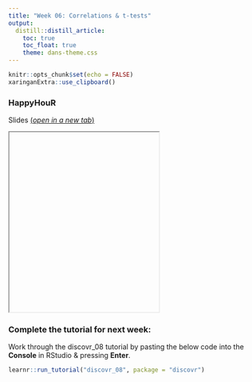 ```yaml
---
title: "Week 06: Correlations & t-tests"
output:
  distill::distill_article:
    toc: true
    toc_float: true
    theme: dans-theme.css
---
```


```r
knitr::opts_chunk$set(echo = FALSE)
xaringanExtra::use_clipboard()
```

### HappyHouR 

Slides [(*open in a new tab*)](){target="_blank"}

<iframe id="inlineFrameExample"
    title="Inline Frame Example"
    height="360"
    src="">
</iframe>


### Complete the tutorial for next week: 

:::ojtask

Work through the discovr_08 tutorial by pasting the below code into the **Console** in RStudio & pressing **Enter**.

```r

learnr::run_tutorial("discovr_08", package = "discovr")

```

:::

<br>